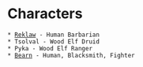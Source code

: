 = Characters =
 * [[reklaw|Reklaw]] - Human Barbarian
 * Tsolval - Wood Elf Druid
 * Pyka - Wood Elf Ranger
 * [[bearn|Bearn]] - Human, Blacksmith, Fighter

